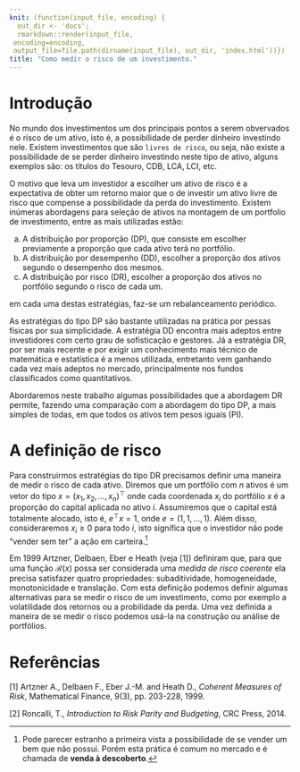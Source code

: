 ```yaml
---
knit: (function(input_file, encoding) {
  out_dir <- 'docs';
  rmarkdown::render(input_file,
 encoding=encoding,
 output_file=file.path(dirname(input_file), out_dir, 'index.html'))})
title: "Como medir o risco de um investimento."
---
```


# Introdução
No mundo dos investimentos um dos principais pontos a serem obvervados é o risco de um ativo, isto é, a possibilidade de perder dinheiro investindo nele. Existem investimentos que são `livres de risco`, ou seja, não existe a possibilidade de se perder dinheiro investindo neste tipo de ativo, alguns exemplos são: os títulos do Tesouro, CDB, LCA, LCI, etc.

O motivo que leva um investidor a escolher um ativo de risco é a expectativa de obter um retorno maior que o de investir um ativo livre de risco que compense a possibilidade da perda do investimento. Existem inúmeras abordagens para seleção de ativos na montagem de um portfolio de investimento, entre as mais utilizadas estão:

a) A distribuição por proporção (DP), que consiste em escolher previamente a proporção que cada ativo terá no portfólio. 
b) A distribuição por desempenho (DD), escolher a proporção dos ativos segundo o desempenho dos mesmos.
c) A distribuição por risco (DR), escolher a proporção dos ativos no portfólio segundo o risco de cada um.

em cada uma destas estratégias, faz-se um rebalanceamento periódico.

As estratégias do tipo DP são bastante utilizadas na prática por pessas físicas por sua simplicidade. A estratégia DD encontra mais adeptos entre investidores com certo grau de sofisticação e gestores. Já a estratégia DR, por ser mais recente e por exigir um conhecimento mais técnico de matemática e estatística é a menos utilizada, entretanto vem ganhando cada vez mais adeptos no mercado, principalmente nos fundos classificados como quantitativos.

Abordaremos neste trabalho algumas possibilidades que a abordagem DR permite, fazendo uma comparação com a abordagem do tipo DP, a mais simples de todas, em que todos os ativos tem pesos iguais (PI).


# A definição de risco
Para construirmos estratégias do tipo DR precisamos definir uma maneira de medir o risco de cada ativo. Diremos que um portfólio com $n$ ativos é um vetor do tipo $x = (x_1, x_2, \dots, x_n)^\top$ onde cada coordenada $x_i$ do portfólio $x$ é a proporção do capital aplicada no ativo $i$. Assumiremos que o capital está totalmente alocado, isto é, $e^\top x=1$, onde $e = (1,1,\dots,1)$. Além disso, consideraremos $x_i\geq 0$ para todo $i$, isto significa que o investidor não pode "vender sem ter" a ação em carteira.[^venda_desc]

[^venda_desc]: Pode parecer estranho a primeira vista a possibilidade de se vender um bem que não possui. Porém esta prática é comum no mercado e é chamada de **venda à descoberto**.



Em 1999 Artzner, Delbaen, Eber e Heath (veja [1]) definiram que, para que uma função $\mathcal{R}(x)$ possa ser considerada uma *medida de risco coerente* ela precisa satisfazer quatro propriedades:
subaditividade, homogeneidade, monotonicidade e translação. Com esta definição podemos definir algumas alternativas para se medir o risco de um investimento, como por exemplo a volatilidade dos retornos ou a probilidade da perda. Uma vez definida a maneira de se medir o risco podemos usá-la na construção ou análise de portfólios.


# Referências 
[1] Artzner A., Delbaen F., Eber J.-M. and Heath D., *Coherent
Measures of Risk*, Mathematical Finance, 9(3), pp. 203-228, 1999.

[2] Roncalli, T., *Introduction to Risk Parity and Budgeting*, CRC Press, 2014.